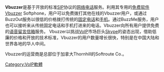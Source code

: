 {{NoteTA|G1=IT}}
'''Vbuzzer'''是基于开放的标准[[SIP|SIP]]协议的[[网络电话|网络电话]]服务。利用其专用的[[免费软件|免费软件]]Vbuzzer Softphone，用户可以免费拨打其他在线的Vbuzzer用户，或通过BuzzOut服务以很低的价格拨打传统的[[固定电话|固定电话]]和[[手机|手机]]。通过BuzzMe服务，用户也可以接听来从传统固定电话和手机打进来的电话。Vbuzzer向所有用户提供免费的[[语音留言信箱|语音留言信箱]]服务。
Vbuzzer以挑战[[VoIP|VoIP]]市场巨头[[Skype|Skype]]的姿态出现，借助低廉的价格和开放的技术标准，Vbuzzer的用户数量增长很快，特别是在中国大陆和世界各地的华人中间。

Vbuzzer的运营商是总部位于加拿大Thornhill的Softroute Co.。

{{Compu-stub}}

[[Category:VoIP軟體|Category:VoIP軟體]]